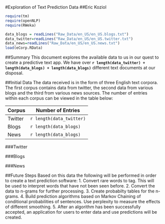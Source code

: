 #Exploration of Text Prediction Data
##Eric Koziol

```r
require(tm)
require(openNLP)
require(RWeka)

data_blogs = readLines("Raw_Data/en_US/en_US.blogs.txt")
data_twitter=readLines("Raw_Data/en_US/en_US.twitter.txt")
data_news=readLines("Raw_Data/en_US/en_US.news.txt")
load(eCorp.RData)
```

##Summary
This document explores the available data to us in our quest to create a predictive text app.  We have over **`r length(data_twitter) + length(data_blogs) + length(data_blogs)`** different text documents at our disposal.

##Initial Data
The data received is in the form of three English text corpora.  The first corpus contains data from twitter, the second data from various blogs and the third from various news sources.  The number of entries within each corpus can be viewed in the table below:

Corpus  | Number of Entries
--------|------------------
Twitter | `r length(data_twitter)`
Blogs   | `r length(data_blogs)`
News    | `r length(data_blogs)`


###Twitter

###Blogs

###News

##Future Steps
Based on this data the following will be performed in order to create a text prediction software:
1.  Convert rare words to <UNK> tag.  This will be used to interpret words that have not been seen before.
2.  Convert the data to n-grams for further processing.
3.  Create probabilty tables for the n-grams.
4.  Build prediction algorithms based on Markov Chaining of conditional probabilities of sentences.  Use perplexity to measure the effects of different smoothing.
5.  After an algorithm has been successfully accepted, an application for users to enter data and use predictions will be created.